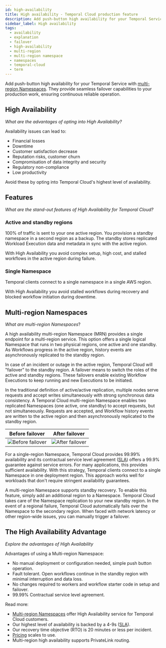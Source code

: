 ```yaml
---
id: high-availability
title: High availability - Temporal Cloud production feature
description: Add push-button high availability for your Temporal Service with multi-region Namespaces. They provide seamless failover capabilities to your production work, ensuring continuous reliable operation.
sidebar_label: High availability
tags:
  - availability
  - explanation
  - failover
  - high-availability
  - multi-region
  - multi-region namespace
  - namespaces
  - temporal-cloud
  - term
---
```


Add push-button high availability for your Temporal Service with [multi-region Namespaces](/cloud/namespaces).<!--/cloud/namespaces/multi-region-->
They provide seamless failover capabilities to your production work, ensuring continuous reliable operation.

## High Availability

*What are the advantages of opting into High Availability?*

Availability issues can lead to:

* Financial losses
* Downtime
* Customer satisfaction decrease
* Reputation risks, customer churn
* Compromisation of data integrity and security
* Regulatory non-compliance
* Low productivity

Avoid these by opting into Temporal Cloud's highest level of availability.

## Features

*What are the stand-out features of High Availability for Temporal Cloud?*

### Active and standby regions

100% of traffic is sent to your one active region.
You provision a standby namespace in a second region as a backup.
The standby stores replicated Workload Execution data and metadata in sync with the active region.

With High Availability you avoid complex setup, high cost, and stalled workflows in the active region during failure.

### Single Namespace

Temporal clients connect to a single namespace in a single AWS region.

With High Availability you avoid stalled workflows during recovery and blocked workflow initiation during downtime.


## Multi-region Namespaces

*What are multi-region Namespaces*?

A high availability multi-region Namespace (MRN) provides a single endpoint for a multi-region service.
This option offers a single logical Namespace that runs in two physical regions, one active and one standby.
As Workflows progress in the active region, history events are asynchronously replicated to the standby region.

In case of an incident or outage in the active region, Temporal Cloud will "failover" to the standby region.
A failover means to switch the roles of the active and standby regions.
These failovers enable existing Workflow Executions to keep running and new Executions to be initiated.

In the traditional definition of active/active replication, multiple nodes serve requests and accept writes simultaneously with strong synchronous data consistency.
A Temporal Cloud multi-region Namespace enables two replicated Namespaces (one active, one standby) to accept requests, but not simultaneously.
Requests are accepted, and Workflow history events are written to the active region and then asynchronously replicated to the standby region.

Before failover            |  After failover
:-------------------------:|:-------------------------:
![Before failover](/img/multi-region/before-failover.png)  |  ![After failover](/img/multi-region/after-failover.png)

For a single-region Namespace, Temporal Cloud provides 99.99% availability and its contractual service level agreement ([SLA](https://docs.temporal.io/cloud/sla)) offers a 99.9% guarantee against service errors.
For many applications, this provides sufficient availability.
With this strategy, Temporal clients connect to a single Namespace in one deployment region.
This approach works well for workloads that don't require stringent availability guarantees.

A multi-region Namespace supports standby recovery.
To enable this feature, simply add an additional region to a Namespace.
Temporal Cloud takes care of the Namespace replication to your new standby region.
In the event of a regional failure, Temporal Cloud automatically fails over the Namespace to the secondary region. 
When faced with network latency or other region-wide issues, you can manually trigger a failover.


## The High Availability Advantage

*Explore the advantages of High Availability*

Advantages of using a Multi-region Namespace:

* No manual deployment or configuration needed, simple push button operation.
* Fault tolerant. Open workflows continue in the standby region with minimal interruption and data loss.
* No changes required to workers and workflow starter code in setup and failover.
* 99.99% Contractual service level agreement.

Read more:

* [Multi-region Namespaces](/cloud/namespaces) offer High Availability service for Temporal Cloud customers. <!--/cloud/multi-region-->
* Our highest level of availability is backed by a 4-9s ([SLA](https://docs.temporal.io/cloud/sla)).
* Our recovery time objective (RTO) is 20 minutes or less per incident.<!-- add link -->
* [Pricing](/cloud/pricing) scales to use.<!--update link to point to multi-region section-->
* Multi-region high availability supports PrivateLink routing. <!--add link-->
